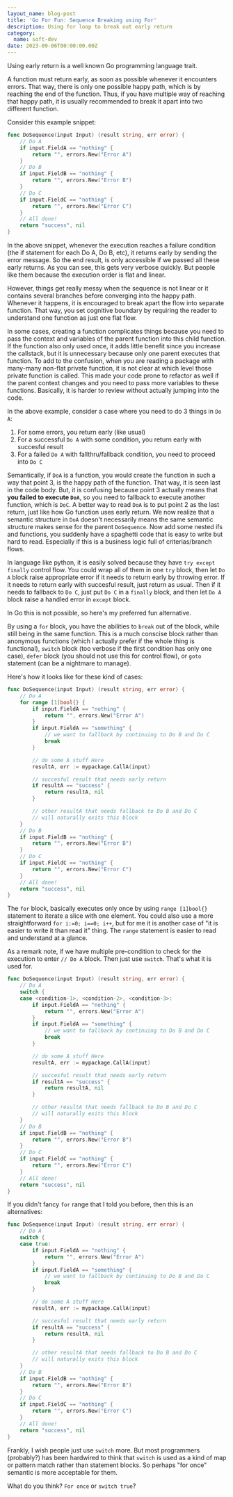 ```yaml
---
layout_name: blog-post
title: 'Go For Fun: Sequence Breaking using For'
description: Using for loop to break out early return
category:
  name: soft-dev
date: 2023-09-06T00:00:00.00Z
---
```


Using early return is a well known Go programming language trait.

A function must return early, as soon as possible whenever it encounters errors.
That way, there is only one possible happy path, which is by reaching the end of the function.
Thus, if you have multiple way of reaching that happy path, it is usually recommended to break
it apart into two different function.

Consider this example snippet:

```go
func DoSequence(input Input) (result string, err error) {
	// Do A
    if input.FieldA == "nothing" {
        return "", errors.New("Error A")
    }
	// Do B
    if input.FieldB == "nothing" {
        return "", errors.New("Error B")
    }
	// Do C
    if input.FieldC == "nothing" {
        return "", errors.New("Error C")
    }
	// All done!
	return "success", nil
}
```

In the above snippet, whenever the execution reaches a failure condition (the if statement for each Do A, Do B, etc),
it returns early by sending the error message. So the end result, is only accessible if we passed all these early returns.
As you can see, this gets very verbose quickly. But people like them because the execution order is flat and linear.

However, things get really messy when the sequence is not linear or it contains several branches before converging
into the happy path. Whenever it happens, it is encouraged to break apart the flow into separate function.
That way, you set cognitive boundary by requiring the reader to understand one function as just one flat flow.

In some cases, creating a function complicates things because you need to pass the context and variables of the
parent function into this child function. If the function also only used once, it adds little benefit since you
increase the callstack, but it is unnecessary because only one parent executes that function. To add to the confusion,
when you are reading a package with many-many non-flat private function, it is not clear at which level those
private function is called. This made your code prone to refactor as well if the parent context changes and you need
to pass more variables to these functions. Basically, it is harder to review without actually jumping into the code.

In the above example, consider a case where you need to do 3 things in `Do A`:

1. For some errors, you return early (like usual)
2. For a successful `Do A` with some condition, you return early with succesful result
3. For a failed `Do A` with fallthru/fallback condition, you need to proceed into `Do C`

Semantically, if `DoA` is a function, you would create the function in such a way that point 3, is the happy path of the function.
That way, it is seen last in the code body. But, it is confusing because point 3 actually means that **you failed to execute `DoA`**,
so you need to fallback to execute another function, which is `DoC`. A better way to read `DoA` is to put point 2 as the last return,
just like how Go function uses early return. We now realize that a semantic structure in `DoA` doesn't necessarily means
the same semantic structure makes sense for the parent `DoSequence`. Now add some nested ifs and functions, you suddenly have a spaghetti
code that is easy to write but hard to read. Especially if this is a business logic full of criterias/branch flows.

In language like python, it is easily solved because they have `try except finally` control flow.
You could wrap all of them in one `try` block, then let `Do A` block raise appropriate error if it needs to return early by throwing error.
If it needs to return early with succesful result, just return as usual.
Then if it needs to fallback to `Do C`, just put `Do C` in a `finally` block, and then let `Do A` block raise a handled error in `except` block.

In Go this is not possible, so here's my preferred fun alternative.

By using a `for` block, you have the abilities to `break` out of the block, while still being in the same function.
This is a much conscise block rather than anonymous functions (which I actually prefer if the whole thing is functional),
`switch` block (too verbose if the first condition has only one case),
`defer` block (you should not use this for control flow), or `goto` statement (can be a nightmare to manage).

Here's how it looks like for these kind of cases:

```go
func DoSequence(input Input) (result string, err error) {
	// Do A
	for range [1]bool{} {
		if input.FieldA == "nothing" {
			return "", errors.New("Error A")
		}
		if input.FieldA == "something" {
			// we want to fallback by continuing to Do B and Do C
			break
		}

		// do some A stuff Here
		resultA, err := mypackage.CallA(input)

		// succesful result that needs early return
		if resultA == "success" {
			return resultA, nil
		}

		// other resultA that needs fallback to Do B and Do C
		// will naturally exits this block
	}
	// Do B
	if input.FieldB == "nothing" {
		return "", errors.New("Error B")
	}
	// Do C
	if input.FieldC == "nothing" {
		return "", errors.New("Error C")
	}
	// All done!
	return "success", nil
}
```

The `for` block, basically executes only once by using `range [1]bool{}` statement to iterate a slice with one element.
You could also use a more straightforward `for i:=0; i==0; i++`, but for me it is another case of "it is easier to write it than read it" thing.
The `range` statement is easier to read and understand at a glance.

As a remark note, if we have multiple pre-condition to check for the execution to enter `// Do A` block.
Then just use `switch`. That's what it is used for.

```go
func DoSequence(input Input) (result string, err error) {
	// Do A
	switch {
    case <condition-1>, <condition-2>, <condition-3>:
		if input.FieldA == "nothing" {
			return "", errors.New("Error A")
		}
		if input.FieldA == "something" {
			// we want to fallback by continuing to Do B and Do C
			break
		}

		// do some A stuff Here
		resultA, err := mypackage.CallA(input)

		// succesful result that needs early return
		if resultA == "success" {
			return resultA, nil
		}

		// other resultA that needs fallback to Do B and Do C
		// will naturally exits this block
	}
	// Do B
	if input.FieldB == "nothing" {
		return "", errors.New("Error B")
	}
	// Do C
	if input.FieldC == "nothing" {
		return "", errors.New("Error C")
	}
	// All done!
	return "success", nil
}
```

If you didn't fancy `for` range that I told you before, then this is an alternatives:

```go
func DoSequence(input Input) (result string, err error) {
	// Do A
	switch {
    case true:
		if input.FieldA == "nothing" {
			return "", errors.New("Error A")
		}
		if input.FieldA == "something" {
			// we want to fallback by continuing to Do B and Do C
			break
		}

		// do some A stuff Here
		resultA, err := mypackage.CallA(input)

		// succesful result that needs early return
		if resultA == "success" {
			return resultA, nil
		}

		// other resultA that needs fallback to Do B and Do C
		// will naturally exits this block
	}
	// Do B
	if input.FieldB == "nothing" {
		return "", errors.New("Error B")
	}
	// Do C
	if input.FieldC == "nothing" {
		return "", errors.New("Error C")
	}
	// All done!
	return "success", nil
}
```

Frankly, I wish people just use `switch` more. But most programmers (probably?) has been hardwired to think that
`switch` is used as a kind of map or pattern match rather than statement blocks.
So perhaps "for once" semantic is more acceptable for them.

What do you think? `For once` or `switch true`?
